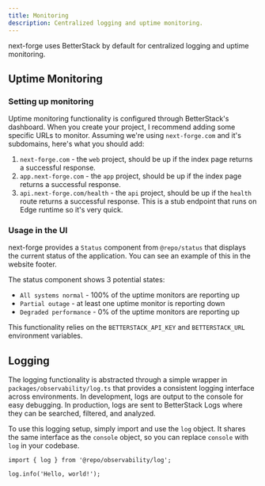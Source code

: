 ```yaml
---
title: Monitoring
description: Centralized logging and uptime monitoring.
---
```


next-forge uses BetterStack by default for centralized logging and uptime monitoring.

## Uptime Monitoring

### Setting up monitoring

Uptime monitoring functionality is configured through BetterStack's dashboard. When you create your project, I recommend adding some specific URLs to monitor. Assuming we're using `next-forge.com` and it's subdomains, here's what you should add:

1. `next-forge.com` - the `web` project, should be up if the index page returns a successful response.
2. `app.next-forge.com` - the `app` project, should be up if the index page returns a successful response.
3. `api.next-forge.com/health` - the `api` project, should be up if the `health` route returns a successful response. This is a stub endpoint that runs on Edge runtime so it's very quick.

### Usage in the UI

next-forge provides a `Status` component from `@repo/status` that displays the current status of the application. You can see an example of this in the website footer.

The status component shows 3 potential states:

- `All systems normal` - 100% of the uptime monitors are reporting up
- `Partial outage` - at least one uptime monitor is reporting down
- `Degraded performance` - 0% of the uptime monitors are reporting up

This functionality relies on the `BETTERSTACK_API_KEY` and `BETTERSTACK_URL` environment variables.

## Logging

The logging functionality is abstracted through a simple wrapper in `packages/observability/log.ts` that provides a consistent logging interface across environments. In development, logs are output to the console for easy debugging. In production, logs are sent to BetterStack Logs where they can be searched, filtered, and analyzed.

To use this logging setup, simply import and use the `log` object. It shares the same interface as the `console` object, so you can replace `console` with `log` in your codebase.

```tsx page.tsx
import { log } from '@repo/observability/log';

log.info('Hello, world!');
```
